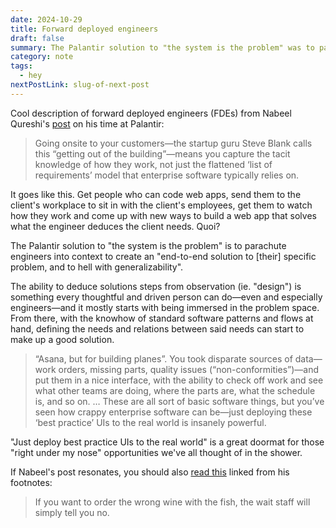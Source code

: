```yaml
---
date: 2024-10-29
title: Forward deployed engineers
draft: false
summary: The Palantir solution to "the system is the problem" was to parachute engineers into context to create an "end-to-end solution to that specific problem, and to hell with generalizability".
category: note
tags:
  - hey
nextPostLink: slug-of-next-post
---
```


Cool description of forward deployed engineers (FDEs) from Nabeel Qureshi's [post](https://nabeelqu.co/reflections-on-palantir) on his time at Palantir:

> Going onsite to your customers—the startup guru Steve Blank calls this “getting out of the building”—means you capture the tacit knowledge of how they work, not just the flattened ‘list of requirements’ model that enterprise software typically relies on.

It goes like this. Get people who can code web apps, send them to the client's workplace to sit in with the client's employees, get them to watch how they work and come up with new ways to build a web app that solves what the engineer deduces the client needs. Quoi?

The Palantir solution to "the system is the problem" is to parachute engineers into context to create an "end-to-end solution to [their] specific problem, and to hell with generalizability".

The ability to deduce solutions steps from observation (ie. "design") is something every thoughtful and driven person can do—even and especially engineers—and it mostly starts with being immersed in the problem space. From there, with the knowhow of standard software patterns and flows at hand, defining the needs and relations between said needs can start to make up a good solution.

> “Asana, but for building planes”. You took disparate sources of data—work orders, missing parts, quality issues (“non-conformities”)—and put them in a nice interface, with the ability to check off work and see what other teams are doing, where the parts are, what the schedule is, and so on. … These are all sort of basic software things, but you’ve seen how crappy enterprise software can be—just deploying these ‘best practice’ UIs to the real world is insanely powerful.

"Just deploy best practice UIs to the real world" is a great doormat for those "right under my nose" opportunities we've all thought of in the shower.

If Nabeel's post resonates, you should also [read this](https://tedmabrey.substack.com/p/sorry-that-isnt-an-fde) linked from his footnotes:

> If you want to order the wrong wine with the fish, the wait staff will simply tell you no.
